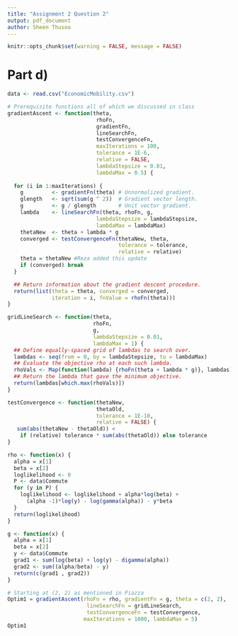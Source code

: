 ```yaml
---
title: "Assignment 2 Question 2"
output: pdf_document
author: Sheen Thusoo
---
```


```r
knitr::opts_chunk$set(warning = FALSE, message = FALSE) 
```

# Part d)

``` r
data <- read.csv("EconomicMobility.csv")
```


```r
# Prerequisite functions all of which we discussed in class
gradientAscent <- function(theta,
                            rhoFn,
                            gradientFn,
                            lineSearchFn,
                            testConvergenceFn,
                            maxIterations = 100,
                            tolerance = 1E-6,
                            relative = FALSE,
                            lambdaStepsize = 0.01,
                            lambdaMax = 0.5) {
  
  for (i in 1:maxIterations) {
    g         <- gradientFn(theta) # Unnormalized gradient.
    glength   <- sqrt(sum(g ^ 2))  # Gradient vector length.
    g         <- g / glength       # Unit vector gradient.
    lambda    <- lineSearchFn(theta, rhoFn, g, 
                            lambdaStepsize = lambdaStepsize, 
                            lambdaMax = lambdaMax)
    thetaNew  <- theta + lambda * g
    converged <- testConvergenceFn(thetaNew, theta,
                                   tolerance = tolerance,
                                   relative = relative)
    theta = thetaNew #Reza added this update
    if (converged) break
  }

  ## Return information about the gradient descent procedure.
  return(list(theta = theta, converged = converged, 
              iteration = i, fnValue = rhoFn(theta)))
}

gridLineSearch <- function(theta,
                           rhoFn,
                           g,
                           lambdaStepsize = 0.01,
                           lambdaMax = 1) {
  ## Define equally-spaced grid of lambdas to search over.
  lambdas <- seq(from = 0, by = lambdaStepsize, to = lambdaMax)
  ## Evaluate the objective rho at each such lambda.
  rhoVals <- Map(function(lambda) {rhoFn(theta + lambda * g)}, lambdas)
  ## Return the lambda that gave the minimum objective.
  return(lambdas[which.max(rhoVals)])
}

testConvergence <- function(thetaNew,
                            thetaOld,
                            tolerance = 1E-10,
                            relative = FALSE) {
   sum(abs(thetaNew - thetaOld)) < 
    if (relative) tolerance * sum(abs(thetaOld)) else tolerance
}
```


``` r
rho <- function(x) {
  alpha = x[1]
  beta = x[2]
  loglikelihood <- 0
  P <- data$Commute
  for (y in P) {
    loglikelihood <- loglikelihood + alpha*log(beta) + 
      (alpha -1)*log(y) - log(gamma(alpha)) - y*beta
  }
  return(loglikelihood)
}

g <- function(x) {
  alpha = x[1]
  beta = x[2]
  y <- data$Commute
  grad1 <- sum(log(beta) + log(y) - digamma(alpha))
  grad2 <- sum((alpha/beta) - y)
  return(c(grad1 , grad2))
}
```


```r
# Starting at (2, 2) as mentioned in Piazza
Optim1 = gradientAscent(rhoFn = rho, gradientFn = g, theta = c(2, 2),
                         lineSearchFn = gridLineSearch,
                         testConvergenceFn = testConvergence, 
                        maxIterations = 1000, lambdaMax = 5)
Optim1
```
